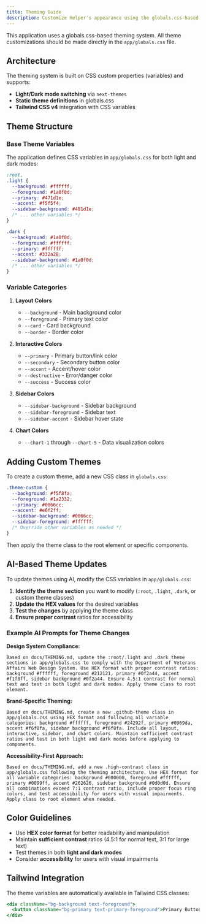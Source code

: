 ```yaml
---
title: Theming Guide
description: Customize Helper's appearance using the globals.css-based theming system
---
```


This application uses a globals.css-based theming system. All theme customizations should be made directly in the `app/globals.css` file.

## Architecture

The theming system is built on CSS custom properties (variables) and supports:

- **Light/Dark mode switching** via `next-themes`
- **Static theme definitions** in globals.css
- **Tailwind CSS v4** integration with CSS variables

## Theme Structure

### Base Theme Variables

The application defines CSS variables in `app/globals.css` for both light and dark modes:

```css
:root,
.light {
  --background: #ffffff;
  --foreground: #1a0f0d;
  --primary: #471d1e;
  --accent: #f5f5f4;
  --sidebar-background: #481d1e;
  /* ... other variables */
}

.dark {
  --background: #1a0f0d;
  --foreground: #ffffff;
  --primary: #ffffff;
  --accent: #332a28;
  --sidebar-background: #1a0f0d;
  /* ... other variables */
}
```

### Variable Categories

1. **Layout Colors**

   - `--background` - Main background color
   - `--foreground` - Primary text color
   - `--card` - Card background
   - `--border` - Border color

2. **Interactive Colors**

   - `--primary` - Primary button/link color
   - `--secondary` - Secondary button color
   - `--accent` - Accent/hover color
   - `--destructive` - Error/danger color
   - `--success` - Success color

3. **Sidebar Colors**

   - `--sidebar-background` - Sidebar background
   - `--sidebar-foreground` - Sidebar text
   - `--sidebar-accent` - Sidebar hover state

4. **Chart Colors**
   - `--chart-1` through `--chart-5` - Data visualization colors

## Adding Custom Themes

To create a custom theme, add a new CSS class in `globals.css`:

```css
.theme-custom {
  --background: #f5f8fa;
  --foreground: #1a2332;
  --primary: #0066cc;
  --accent: #e6f2ff;
  --sidebar-background: #0066cc;
  --sidebar-foreground: #ffffff;
  /* Override other variables as needed */
}
```

Then apply the theme class to the root element or specific components.

## AI-Based Theme Updates

To update themes using AI, modify the CSS variables in `app/globals.css`:

1. **Identify the theme section** you want to modify (`:root`, `.light`, `.dark`, or custom theme classes)
2. **Update the HEX values** for the desired variables
3. **Test the changes** by applying the theme class
4. **Ensure proper contrast** ratios for accessibility

### Example AI Prompts for Theme Changes

**Design System Compliance:**

```text
Based on docs/THEMING.md, update the :root/.light and .dark theme sections in app/globals.css to comply with the Department of Veterans Affairs Web Design System. Use HEX format with proper contrast ratios: background #ffffff, foreground #212121, primary #0f2a44, accent #f1f8ff, sidebar background #0f2a44. Ensure 4.5:1 contrast for normal text and test in both light and dark modes. Apply theme class to root element.
```

**Brand-Specific Theming:**

```text
Based on docs/THEMING.md, create a new .github-theme class in app/globals.css using HEX format and following all variable categories: background #ffffff, foreground #24292f, primary #0969da, accent #f6f8fa, sidebar background #f6f8fa. Include all layout, interactive, sidebar, and chart colors. Maintain sufficient contrast ratios and test in both light and dark modes before applying to components.
```

**Accessibility-First Approach:**

```text
Based on docs/THEMING.md, add a new .high-contrast class in app/globals.css following the theming architecture. Use HEX format for all variable categories: background #000000, foreground #ffffff, primary #0099ff, accent #262626, sidebar background #0d0d0d. Ensure all combinations exceed 7:1 contrast ratio, include proper focus ring colors, and test accessibility for users with visual impairments. Apply class to root element when needed.
```

## Color Guidelines

- Use **HEX color format** for better readability and manipulation
- Maintain **sufficient contrast** ratios (4.5:1 for normal text, 3:1 for large text)
- Test themes in both **light and dark modes**
- Consider **accessibility** for users with visual impairments

## Tailwind Integration

The theme variables are automatically available in Tailwind CSS classes:

```jsx
<div className="bg-background text-foreground">
  <button className="bg-primary text-primary-foreground">Primary Button</button>
</div>
```
